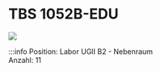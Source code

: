 
# TBS 1052B-EDU
[![](/image/Labore/B5/Messgeraete/Tektronix/tektronix_tbs_1052b_edu_min.webp)](/image/Labore/B5/Messgeraete/Tektronix/tektronix_tbs_1052b_edu.webp)
 

:::info
Position:   Labor UGII B2 - Nebenraum\
Anzahl:     11